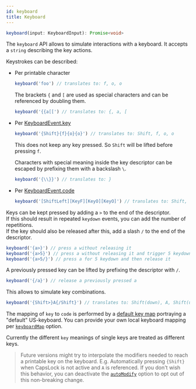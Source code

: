 ```yaml
---
id: keyboard
title: Keyboard
---
```


```ts
keyboard(input: KeyboardInput): Promise<void>
```

The `keyboard` API allows to simulate interactions with a keyboard. It accepts a
`string` describing the key actions.

Keystrokes can be described:

- Per printable character
  ```js
  keyboard('foo') // translates to: f, o, o
  ```
  The brackets `{` and `[` are used as special characters and can be referenced
  by doubling them.
  ```js
  keyboard('{{a[[') // translates to: {, a, [
  ```
- Per
  [KeyboardEvent.key](https://developer.mozilla.org/en-US/docs/Web/API/KeyboardEvent/key)

  ```js
  keyboard('{Shift}{f}{o}{o}') // translates to: Shift, f, o, o
  ```

  This does not keep any key pressed. So `Shift` will be lifted before pressing
  `f`.

  Characters with special meaning inside the key descriptor can be escaped by
  prefixing them with a backslash `\`.

  ```js
  keyboard('{\\}}') // translates to: }
  ```

- Per
  [KeyboardEvent.code](https://developer.mozilla.org/en-US/docs/Web/API/KeyboardEvent/code)
  ```js
  keyboard('[ShiftLeft][KeyF][KeyO][KeyO]') // translates to: Shift, f, o, o
  ```

Keys can be kept pressed by adding a `>` to the end of the descriptor.  
If this should result in repeated `keydown` events, you can add the number of
repetitions.  
If the key should also be released after this, add a slash `/` to the end of the
descriptor.

```js
keyboard('{a>}') // press a without releasing it
keyboard('{a>5}') // press a without releasing it and trigger 5 keydown
keyboard('{a>5/}') // press a for 5 keydown and then release it
```

A previously pressed key can be lifted by prefixing the descriptor with `/`.

```js
keyboard('{/a}') // release a previously pressed a
```

This allows to simulate key combinations.

```js
keyboard('{Shift>}A{/Shift}') // translates to: Shift(down), A, Shift(up)
```

The mapping of `key` to `code` is performed by a
[default key map](https://github.com/testing-library/user-event/blob/main/src/keyboard/keyMap.ts)
portraying a "default" US-keyboard. You can provide your own local keyboard
mapping per [`keyboardMap`](options.mdx#keyboardmap) option.

Currently the different `key` meanings of single keys are treated as different
keys.

> Future versions might try to interpolate the modifiers needed to reach a
> printable key on the keyboard. E.g. Automatically pressing `{Shift}` when
> CapsLock is not active and `A` is referenced. If you don't wish this behavior,
> you can deactivate the [`autoModify`](options.mdx#automodify) option to opt
> out of this non-breaking change.
